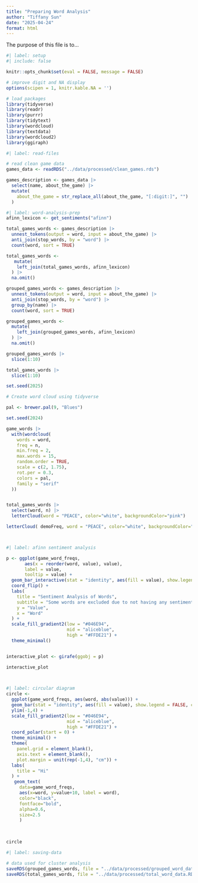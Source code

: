 ```yaml
---
title: "Preparing Word Analysis"
author: "Tiffany Sun"
date: "2025-04-24"
format: html
---
```


The purpose of this file is to...

```r
#| label: setup
#| include: false

knitr::opts_chunk$set(eval = FALSE, message = FALSE)

# improve digit and NA display 
options(scipen = 1, knitr.kable.NA = '')

# load packages
library(tidyverse)
library(readr)
library(purrr)
library(tidytext)
library(wordcloud)
library(textdata)
library(wordcloud2)
library(ggiraph)
```

```r
#| label: read-files

# read clean game data 
games_data <- readRDS("../data/processed/clean_games.rds")

games_description <- games_data |>
  select(name, about_the_game) |>
  mutate(
    about_the_game = str_replace_all(about_the_game, "[:digit:]", "")
  )

```

```r
#| label: word-analysis-prep
afinn_lexicon <- get_sentiments("afinn")

total_games_words <- games_description |>
  unnest_tokens(output = word, input = about_the_game) |>
  anti_join(stop_words, by = "word") |>
  count(word, sort = TRUE) 

total_games_words <-
   mutate(
    left_join(total_games_words, afinn_lexicon)
  ) |>
  na.omit()

grouped_games_words <- games_description |>
  unnest_tokens(output = word, input = about_the_game) |>
  anti_join(stop_words, by = "word") |>
  group_by(name) |>
  count(word, sort = TRUE)

grouped_games_words <- 
  mutate(
    left_join(grouped_games_words, afinn_lexicon)
  ) |>
  na.omit()

grouped_games_words |>
  slice(1:10)

total_games_words |>
  slice(1:10)

```

```r
set.seed(2025)

# Create word cloud using tidyverse

pal <- brewer.pal(9, "Blues")

set.seed(2024)

game_words |>
  with(wordcloud(
    words = word, 
    freq = n,
    min.freq = 2,
    max.words = 15,
    random.order = TRUE,
    scale = c(2, 1.75),
    rot.per = 0.3,
    colors = pal,
    family = "serif"
  ))


total_games_words |>
  select(word, n) |>
  letterCloud(word = "PEACE", color="white", backgroundColor="pink")

letterCloud( demoFreq, word = "PEACE", color="white", backgroundColor="pink")




```

```R
#| label: afinn sentiment analysis

p <- ggplot(game_word_freqs, 
       aes(x = reorder(word, value), value),
       label = value, 
       tooltip = value) + 
  geom_bar_interactive(stat = "identity", aes(fill = value), show.legend = FALSE, color = "darkgrey") + 
  coord_flip() +
  labs(
    title = "Sentiment Analysis of Words",
    subtitle = "Some words are excluded due to not having any sentiment value",
    y = "Value",
    x = "Word"
  ) +
  scale_fill_gradient2(low = "#046E94",
                       mid = "aliceblue",
                       high = "#FFDE21") +
  theme_minimal()


interactive_plot <- girafe(ggobj = p)

interactive_plot

  

```

```R
#| label: circular diagram
circle <-
  ggplot(game_word_freqs, aes(word, abs(value))) + 
  geom_bar(stat = "identity", aes(fill = value), show.legend = FALSE, color = "darkgrey") + 
  ylim(-1,4) +
  scale_fill_gradient2(low = "#046E94",
                       mid = "aliceblue",
                       high = "#FFDE21") +
  coord_polar(start = 0) +
  theme_minimal() +
  theme(
    panel.grid = element_blank(),
    axis.text = element_blank(),
    plot.margin = unit(rep(-1,4), "cm")) +
  labs(
    title = "Hi"
  ) +
   geom_text(
     data=game_word_freqs, 
     aes(x=word, y=value+10, label = word), 
     color="black", 
     fontface="bold",
     alpha=0.6, 
     size=2.5
     ) 
 
  

circle


```

```r
#| label: saving-data

# data used for cluster analysis
saveRDS(grouped_games_words, file = "../data/processed/grouped_word_data.RDS")
saveRDS(total_games_words, file = "../data/processed/total_word_data.RDS")

```
